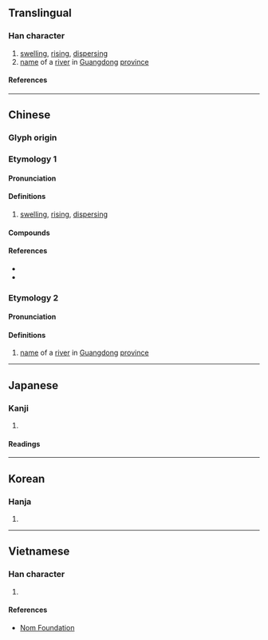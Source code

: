 {{character info}}
==Translingual==

===Han character===
{{Han char|rn=85|rad=水|as=10|sn=13|four=38127|canj=ECIM|ids=⿰氵翁}}

# [[swelling]], [[rising]], [[dispersing]]
# [[name]] of a [[river]] in [[Guangdong]] [[province]]

====References====
{{Han ref|kx=0641.260|dkj=18004|dj=1049.050|hdz=31703.020|uh=6EC3}}

----

==Chinese==
{{zh-forms}}

===Glyph origin===
{{Han etym}}

===Etymology 1===

====Pronunciation====
{{zh-pron
|m=wěng
|c=jung2
|mn=óng
|mc=y
|oc=y
|cat=v
}}

====Definitions====
{{zh-hanzi}}

# [[swelling]], [[rising]], [[dispersing]]

====Compounds====
{{zh-der|勃滃|滃染|滃滃|滃鬱|滃渤|浡滃}}

====References====
* {{R:twedu|B02223}}
* {{R:yue:mfccd}}

===Etymology 2===

====Pronunciation====
{{zh-pron
|m=wēng
|c=jung1
|cat=pn
}}

====Definitions====
{{zh-hanzi}}

# [[name]] of a [[river]] in [[Guangdong]] [[province]]

----

==Japanese==

===Kanji===
{{ja-kanji|grade=|rs=水10}}

# {{rfdef|ja|sort=水10}}

====Readings====
{{ja-readings
|on=おう, お
}}

----

==Korean==

===Hanja===
{{ko-hanja|옹}}

# {{rfdef|ko|sort=水10}}

----

==Vietnamese==

===Han character===
{{vi-readings|rs=水10|reading=ống}}

# {{rfdef|vi|sort=水10}}

====References====
*[http://nomfoundation.org/common/nom_details.php?codepoint=6ec3 Nom Foundation]